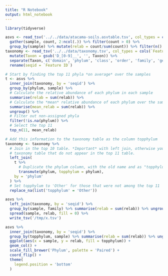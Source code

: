 ```yaml
---
title: "R Notebook"
output: html_notebook
---
```


```r
library(tidyverse)
```

```r
asvs <- read_tsv('../../data/atacama-soils.asvtable.tsv', col_types = cols(.default = col_integer(), seqid = col_character())) %>%
  gather(sample, count, 2:ncol(.)) %>% filter(count > 0) %>%
  group_by(sample) %>% mutate(relab = count/sum(count)) %>% filter(n() > 10) %>% ungroup()
taxonomy <- read_tsv('../../data/taxonomy.tsv', col_types = cols(`Feature ID` = col_character(), Taxon = col_character(), Confidence = col_double())) %>%
  mutate(Taxon = gsub('D_[0-9]__', '', Taxon)) %>%
  separate(Taxon, c('domain', 'phylum', 'class', 'order', 'family', 'genus', 'species'), sep = ';', fill = 'right') %>%
  rename(seqid = `Feature ID`)
```

```r
# Start by finding the top 11 phyla *on average* over the samples
t <- asvs %>%
  inner_join(taxonomy, by = 'seqid') %>%
  group_by(phylum, sample) %>%
  # Calculate the relative abundance of each phylum in each sample
  summarise(relab = sum(relab)) %>%
  # Calculate the *mean* relative abundance of each phylum over the samples
  summarise(mean_relab = sum(relab)) %>%
  ungroup() %>%
  # Filter out non-assigned phyla
  filter(!is.na(phylum)) %>%
  # Select the top 11
  top_n(11, mean_relab)

# Add this information to the taxonomy table as the column topphylum
taxonomy <- taxonomy %>%
  # Join in the top 10 table. *Important* with left join, otherwise you loose rows in the
  # taxonomy table that do not appear in the top 11 table.
  left_join(
    t %>% 
      # Duplicate the phylum column, with the old name and as "topphylum"
      transmute(phylum, topphylum = phylum),
    by = 'phylum'
  ) %>%
  # Set topphylum to 'Other' for those that were not among the top 11
  replace_na(list('topphylum' = 'Other'))
```


```r
asvs %>%
  left_join(taxonomy, by = 'seqid') %>%
  group_by(sample, family) %>% summarise(relab = sum(relab)) %>% ungroup() %>%
  spread(sample, relab, fill = 0) %>%
  write_tsv('/tmp/x.tsv')
```

```r
asvs %>%
  inner_join(taxonomy, by = 'seqid') %>%
  group_by(topphylum, sample) %>% summarise(relab = sum(relab)) %>% ungroup() %>%
  ggplot(aes(x = sample, y = relab, fill = topphylum)) +
  geom_col() +
  scale_fill_brewer('Phylum', palette = 'Paired') +
  coord_flip() +
  theme(
    legend.position = 'bottom'
  )
```




